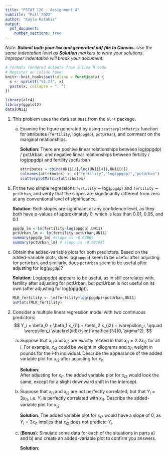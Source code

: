 ```yaml
---
title: "PSTAT 126 - Assignment 4"
subtitle: "Fall 2022"
author: "Kayla Katakis"
output:
  pdf_document:
    number_sections: true
---
```

_Note: **Submit both your `Rmd` and generated pdf file to Canvas.** Use the same indentation level as **Solution** markers to write your solutions. Improper indentation will break your document._

```r
# formats rendered outputs from inline R code
# Register an inline hook:
knitr::knit_hooks$set(inline = function(x) {
  x <- sprintf("%1.2f", x)
  paste(x, collapse = ", ")
})
```

```r
library(alr4)
library(ggplot2)
data(UN11)
```

1. This problem uses the data set `UN11` from the `alr4` package.

    (a) Examine the figure generated by using `scatterplotMatrix` function for attributes (`fertility`, log(`ppgdp`), `pctUrban`), and comment on the marginal relationships.  

        **Solution**: 
        There are positive linear relationships between log(ppgdp) / pctUrban, and negative linear relationships between fertility / log(ppgdp) and fertility /pctUrban
```r
attributes = cbind(UN11[3],log(UN11[4]),UN11[6])
colnames(attributes) <- c("fertility","log(ppgdp)","pctUrban")
scatterplotMatrix(attributes)
```

  (b) Fit the two simple regressions `fertility` $\sim$ log(`ppgdp`) and `fertility` $\sim$ `pctUrban`, and verify that the slopes are significantly different from zero at any conventional level of significance.  

        **Solution**:
        Both slopes are significant at any confidence level, as they both have p-values of approximately 0, which is less than 0.01, 0.05, and 0.1
```r
ppgdp_lm <-lm(fertility~log(ppgdp),UN11)
pctUrban_lm <- lm(fertility~pctUrban,UN11)
summary(ppgdp_lm) #slope is -0.62009
summary(pctUrban_lm) # slope is -0.031045
```
        

      
  (c) Obtain the added-variable plots for both predictors. Based on the added-variable plots, does log(`ppgdp`) seem to be useful after adjusting for `pctUrban`, and similarly, does `pctUrban` seem to be useful after adjusting for log(`ppgdp`)?  

        **Solution**: 
        Log(ppgdp) appears to be useful, as in still correlates with, fertility after adjusting for pctUrban, but pctUrban is not useful on its own (after adjusting for log(ppgdp)).
```r
MLR_fertility <- lm(fertility~log(ppgdp)+pctUrban,UN11)
avPlots(MLR_fertility)
```
        



2. Consider a multiple linear regression model with two continuous predictors:  
$$
Y_i = \beta_0 + \beta_1 x_{i1} + \beta_2 x_{i2} + \varepsilon_i, \qquad \varepsilon_i \stackrel{iid}{\sim} \mathcal{N}(0, \sigma^2).
$$

    (a) Suppose that $x_{i1}$ and $x_{i2}$ are exactly related in that $x_{i1} = 2.2x_{i2}$ for all $i$. For example, $x_{i2}$ could be weight in kilograms and $x_{i1}$ weight in pounds for the $i$-th individual. Describe the appearance of the added variable plot for $x_{i2}$ after adjusting for $x_{i1}$.  

        **Solution**:  
        After adjusting for $x_{i1}$, the added variable plot for $x_{i2}$ would look the same, except for a slight downward shift in the intercept.

    b) Suppose that $x_{i1}$ and $x_{i2}$ are not perfectly correlated, but that $Y_i = 3x_{i1}$, i.e. $Y_i$ is perfectly correlated with $x_{i1}$. Describe the added-variable plot for $x_{i2}$.  

        **Solution**:
        The added variable plot for $x_{i2}$ would have a slope of 0, as $Y_i = 3x_{i1}$ implies that $x_{i2}$ does not predictc $Y_i$. 

    c) (**Bonus**):  Simulate some data for each of the situations in parts a) and b) and create an added-variable plot to confirm you answers.  

        **Solution**:  



